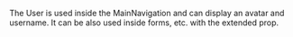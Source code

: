The User is used inside the MainNavigation and can display an avatar and username. It can be also used inside forms, etc. with the extended prop.
